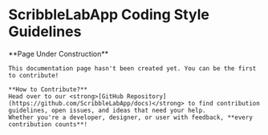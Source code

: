 
# ScribbleLabApp Coding Style Guidelines

<Callout emoji="🚧">
    **Page Under Construction**

    This documentation page hasn't been created yet. You can be the first to contribute!

    **How to Contribute?**
    Head over to our <strong>[GitHub Repository](https://github.com/ScribbleLabApp/docs)</strong> to find contribution guidelines, open issues, and ideas that need your help.
    Whether you're a developer, designer, or user with feedback, **every contribution counts**!

</Callout>
